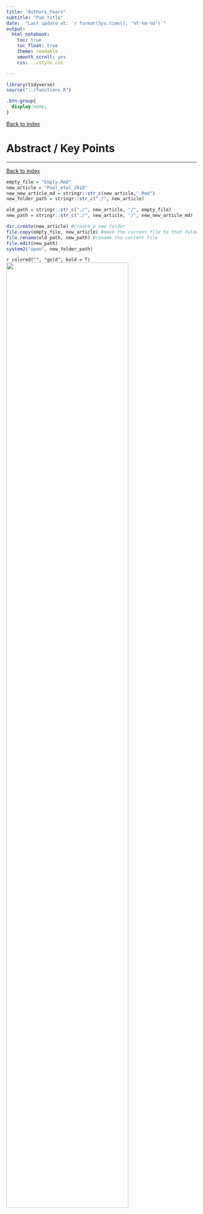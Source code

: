 ```yaml
---
title: "Authors_Years"
subtitle: "Pub_title"
date:  "Last update at: `r format(Sys.time(), '%Y-%m-%d')`"
output: 
  html_notebook:
    toc: true
    toc_float: true
    theme: readable
    smooth_scroll: yes
    css: ../style.css

---
```


```r
library(tidyverse)
source("../functions.R")
```

```css
.btn-group{
  display:none;
}
```

[Back to index](../index.nb.html)

# Abstract / Key Points

-----
[Back to index](../index.nb.html)


```r
empty_file = "Empty.Rmd"
new_article = "Poel_etal_2018"
new_new_article_md = stringr::str_c(new_article,".Rmd")
new_folder_path = stringr::str_c("./", new_article)

old_path = stringr::str_c("./", new_article, "/", empty_file)
new_path = stringr::str_c("./", new_article, "/", new_new_article_md)

dir.create(new_article) #create a new folder
file.copy(empty_file, new_article) #move the current file to that folder 
file.rename(old_path, new_path) #rename the current file 
file.edit(new_path)
system2("open", new_folder_path)
```

`r colored("", "gold", bold = T)`
<img src="Screenshots.png" width=80%>















  

